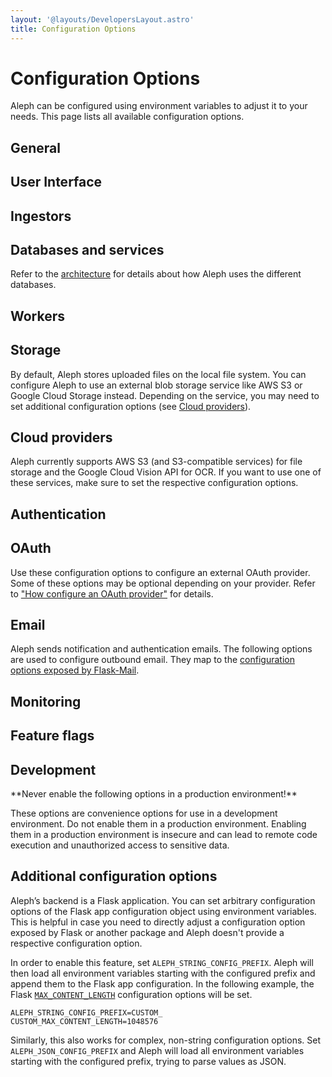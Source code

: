 ```yaml
---
layout: '@layouts/DevelopersLayout.astro'
title: Configuration Options
---
```



# Configuration Options

<p class="lead">Aleph can be configured using environment variables to adjust it to your needs. This page lists all available configuration options.</p>

## General

<ReferenceListing items={options.general} />

## User Interface

<ReferenceListing items={options.ui} />

## Ingestors

<ReferenceListing items={options.ingestors} />

## Databases and services

Refer to the [architecture](/developers/explanation/architecture) for details about how Aleph uses the different databases.

<ReferenceListing items={options.services} />

## Workers

<ReferenceListing items={options.workers} />

## Storage

By default, Aleph stores uploaded files on the local file system. You can configure Aleph to use an external blob storage service like AWS S3 or Google Cloud Storage instead. Depending on the service, you may need to set additional configuration options (see [Cloud providers](#cloud-providers)).

<ReferenceListing items={options.storage} />

## Cloud providers

Aleph currently supports AWS S3 (and S3-compatible services) for file storage and the Google Cloud Vision API for OCR. If you want to use one of these services, make sure to set the respective configuration options.

<ReferenceListing items={options.cloud} />

## Authentication

<ReferenceListing items={options.auth} />

## OAuth

Use these configuration options to configure an external OAuth provider. Some of these options may be optional depending on your provider. Refer to ["How configure an OAuth provider"](/developers/how-to/operations/oauth) for details.

<ReferenceListing items={options.oauth} />

## Email

Aleph sends notification and authentication emails. The following options are used to configure outbound email. They map to the [configuration options exposed by Flask-Mail](https://pythonhosted.org/Flask-Mail/#configuring-flask-mail).

<ReferenceListing items={options.email} />

## Monitoring

<ReferenceListing items={options.monitoring} />

## Feature flags

<ReferenceListing items={options.featureFlags} />

## Development

<Callout theme="danger">
  **Never enable the following options in a production environment!**

  These options are convenience options for use in a development environment. Do not enable them in a production environment. Enabling them in a production environment is insecure and can lead to remote code execution and unauthorized access to sensitive data.
</Callout>

<ReferenceListing items={options.development} />

## Additional configuration options

Aleph’s backend is a Flask application. You can set arbitrary configuration options of the Flask app configuration object using environment variables. This is helpful in case you need to directly adjust a configuration option exposed by Flask or another package and Aleph doesn't provide a respective configuration option.

In order to enable this feature, set `ALEPH_STRING_CONFIG_PREFIX`. Aleph will then load all environment variables starting with the configured prefix and append them to the Flask app configuration. In the following example, the Flask [`MAX_CONTENT_LENGTH`](https://flask.palletsprojects.com/en/2.2.x/config/#MAX_CONTENT_LENGTH) configuration options will be set.

```
ALEPH_STRING_CONFIG_PREFIX=CUSTOM_
CUSTOM_MAX_CONTENT_LENGTH=1048576
```

Similarly, this also works for complex, non-string configuration options. Set `ALEPH_JSON_CONFIG_PREFIX` and Aleph will load all environment variables starting with the configured prefix, trying to parse values as JSON.
